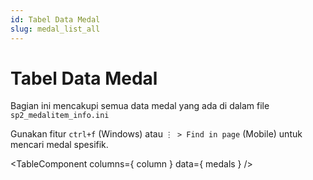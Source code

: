 ```yaml
---
id: Tabel Data Medal
slug: medal_list_all
---
```



# Tabel Data Medal

Bagian ini mencakupi semua data medal yang ada di dalam file `sp2_medalitem_info.ini`

Gunakan fitur `ctrl+f` (Windows) atau `⋮ > Find in page` (Mobile) untuk mencari medal spesifik.

<TableComponent
  columns={ column }
  data={ medals }
/>